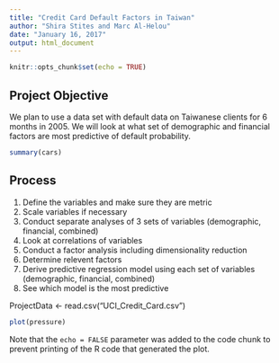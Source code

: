 ```yaml
---
title: "Credit Card Default Factors in Taiwan"
author: "Shira Stites and Marc Al-Helou"
date: "January 16, 2017"
output: html_document
---
```


```r
knitr::opts_chunk$set(echo = TRUE)
```

## Project Objective

We plan to use a data set with default data on Taiwanese clients for 6 months in 2005.
We will look at what set of demographic and financial factors are most predictive of default probability. 


```r
summary(cars)
```

## Process

1) Define the variables and make sure they are metric 
2) Scale variables if necessary
3) Conduct separate analyses of 3 sets of variables (demographic, financial, combined)
4) Look at correlations of variables
5) Conduct a factor analysis including dimensionality reduction
6) Determine relevent factors
7) Derive predictive regression model using each set of variables (demographic, financial, combined)
8) See which model is the most predictive


ProjectData <- read.csv("UCI_Credit_Card.csv")


```r
plot(pressure)
```

Note that the `echo = FALSE` parameter was added to the code chunk to prevent printing of the R code that generated the plot.
